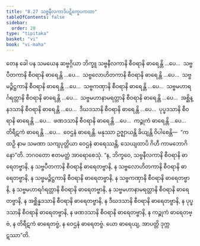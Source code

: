 ```yaml
---
title: "8.27 သဗ္ဗနီလကာဒိပဋိက္ခေပကထာ"
tableOfContents: false
sidebar:
  order: 20
type: "tipitaka"
basket: "vi"
book: "vi-maha"
---
```



<DynamicBreadcrumb />

<Division number="372" book="vi-maha">

<Paragraph number="1720" book="vi-maha">
တေန ခေါ ပန သမယေန ဆဗ္ဗဂ္ဂိယာ ဘိက္ခူ သဗ္ဗနီလကာနိ စီဝရာနိ ဓာရေန္တိ …ပေ…  သဗ္ဗပီတကာနိ စီဝရာနိ ဓာရေန္တိ …ပေ…  သဗ္ဗလောဟိတကာနိ စီဝရာနိ ဓာရေန္တိ …ပေ…  သဗ္ဗမဉ္ဇိဋ္ဌကာနိ စီဝရာနိ ဓာရေန္တိ …ပေ…  သဗ္ဗကဏှာနိ စီဝရာနိ ဓာရေန္တိ …ပေ…  သဗ္ဗမဟာရင်္ဂရတ္တာနိ စီဝရာနိ ဓာရေန္တိ …ပေ…  သဗ္ဗမဟာနာမရတ္တာနိ စီဝရာနိ ဓာရေန္တိ …ပေ…  အစ္ဆိန္နဒသာနိ စီဝရာနိ ဓာရေန္တိ …ပေ…  ဒီဃဒသာနိ စီဝရာနိ ဓာရေန္တိ …ပေ…  ပုပ္ဖဒသာနိ စီဝရာနိ ဓာရေန္တိ …ပေ…  ဖဏဒသာနိ စီဝရာနိ ဓာရေန္တိ …ပေ…  ကဉ္စုကံ ဓာရေန္တိ …ပေ…  တိရီဋကံ ဓာရေန္တိ …ပေ…  ဝေဌနံ ဓာရေန္တိ. မနုဿာ ဥဇ္ဈာယန္တိ ခိယျန္တိ ဝိပါစေန္တိ—  “ကထဉှိ နာမ သမဏာ သကျပုတ္တိယာ ဝေဌနံ ဓာရေဿန္တိ, သေယျထာပိ ဂိဟီ ကာမဘောဂိနော”တိ. ဘဂဝတော ဧတမတ္ထံ အာရောစေသုံ. “န, ဘိက္ခဝေ, သဗ္ဗနီလကာနိ စီဝရာနိ ဓာရေတဗ္ဗာနိ, န သဗ္ဗပီတကာနိ စီဝရာနိ ဓာရေတဗ္ဗာနိ, န သဗ္ဗလောဟိတကာနိ စီဝရာနိ ဓာရေတဗ္ဗာနိ, န သဗ္ဗမဉ္ဇိဋ္ဌကာနိ စီဝရာနိ ဓာရေတဗ္ဗာနိ, န သဗ္ဗကဏှာနိ စီဝရာနိ ဓာရေတဗ္ဗာနိ, န သဗ္ဗမဟာရင်္ဂရတ္တာနိ စီဝရာနိ ဓာရေတဗ္ဗာနိ, န သဗ္ဗမဟာနာမရတ္တာနိ စီဝရာနိ ဓာရေတဗ္ဗာနိ, န အစ္ဆိန္နဒသာနိ စီဝရာနိ ဓာရေတဗ္ဗာနိ, န ဒီဃဒသာနိ စီဝရာနိ ဓာရေတဗ္ဗာနိ, န ပုပ္ဖဒသာနိ စီဝရာနိ ဓာရေတဗ္ဗာနိ, န ဖဏဒသာနိ စီဝရာနိ ဓာရေတဗ္ဗာနိ, န ကဉ္စုကံ ဓာရေတဗ္ဗံ, န တိရီဋကံ ဓာရေတဗ္ဗံ, န ဝေဌနံ ဓာရေတဗ္ဗံ. ယော ဓာရေယျ, အာပတ္တိ ဒုက္ကဋဿာ”တိ.
</Paragraph>
</Division>